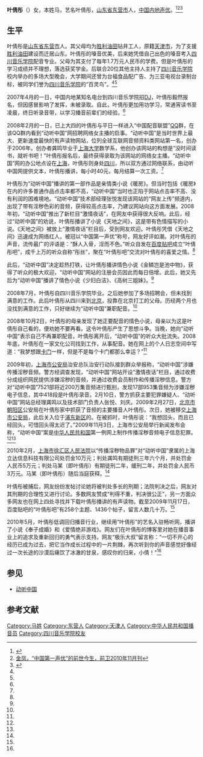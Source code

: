 '''叶倩彤'''（{{bd|1985年|||}}）女，本姓马，艺名叶倩彤，[[山东省|山东省]][[东营市|东营市]]人，[[中国内地|中国内地]][[声优|声优]]。<ref name=sina>{{Cite web |url=http://eladies.sina.com.cn/qg/2009/1124/0712938221.shtml |title=“中国第一声优”叶倩彤的罪与罚，新浪，2009年11月24日 |accessdate=2013年10月10日 |archive-date=2015年6月10日 |archive-url=https://web.archive.org/web/20150610195513/http://eladies.sina.com.cn/qg/2009/1124/0712938221.shtml |dead-url=no }}</ref><ref name=qianwei>[http://www.buoqu.com/front/magazine/getContent.htm?contentId=75950 金凤，“中国第一声优”的前世今生，前卫2010年11月刊]{{Dead link|date=2018年10月 |bot=InternetArchiveBot |fix-attempted=yes }}</ref><ref name=cskb>{{Cite web |url=http://epaper.tianjinwe.com/cskb/cskb/2009-11/12/content_6893422.htm |title=“中国第一声优”获刑之后，城市快报，2009年11月12日 |access-date=2013-10-10 |archive-url=https://web.archive.org/web/20160304103034/http://epaper.tianjinwe.com/cskb/cskb/2009-11/12/content_6893422.htm |archive-date=2016-03-04 |dead-url=yes }}</ref>

==生平==
叶倩彤是[[山东省|山东省]][[东营市|东营市]]人。其父母均为[[胜利油田|胜利油田]]钻井工人，原籍[[天津市|天津市]]，为了支援[[胜利油田|胜利油田]]建设而迁居山东。叶倩彤的嗓音优美，后来她凭借自己出色的嗓音考入[[四川音乐学院|四川音乐学院]]配音专业。父母为其支付了每年1.7万元人民币的学费。但是叶倩彤的学习成绩并不理想，落选获奖学金。后联合20位其他主持人主持了[[四川音乐学院|四川音乐学院]]校内举办的多场大型晚会，大学期间还曾为台福食品配广告、为三亚电视台录制台标，被同学们誉为[[四川音乐学院|四川音乐学院]]的“百灵鸟”。<ref name=qianwei/><ref name=sina/>

2007年4月的一日，中国内地某知名电台到四川音乐学院招[[DJ|DJ]]，叶倩彤毅然报名，但因感冒影响了发挥，未被录取。自此，叶倩彤更加用功学习，常通宵读书至凌晨，终日听录音带，以学习播音前辈们的经验。<ref name=qianwei/>

2008年2月的一日，已上大四的叶倩彤与平日一样进入“中国配音联盟”[[QQ|QQ]]群，在该QQ群内看到“动听中国”网招聘网络女主播的启事。“动听中国”是当时世界上最大、更新速度最快的有声读物网站，位列全球互联网音频资料类网站第一名，创办于2006年。创办者龚鸣毕业于[[上海大学|上海大学]]数学系，他创办该网站的构想是“没时间读书，就听书吧！”叶倩彤报名后，最终获得录取为该网站的网络女主播。“动听中国”网的办公地点设在[[上海|上海]]，叶倩彤则身处[[四川|四川]]，所以双方通过网络联系，由动听中国网提供文本，叶倩彤播讲，每小时40元，每月结算一次工资。<ref name=qianwei/>

叶倩彤为“动听中国”播讲的第一部作品是亲情类小说《暖房》。但当时包括《暖房》在内的许多普通作品点击率都不高，“动听中国”当时也正陷于网站点击率不高、没有利润的困难境地。“动听中国”技术部经理张悦发现该网站的“网友上传”频道内，出现了带有淫秽色彩的音频，获得较高点击率，乃建议网站向这方面发展。2008年初，“动听中国”推出了新栏目“激情夜话”，在网友中获得很大反响。此后，经过“动听中国”的劝说，叶倩彤播讲了小说《天地之间》，这是带有色情描写的小说。《天地之间》被放上“激情夜话”栏目后，受到网友欢迎。叶倩彤凭借《天地之间》迅速成为网络红人，被冠以“中国第一声优”称号，网友好评如潮。对叶倩彤的声音，流传最广的评语是：“酥人入骨，淫而不色。”听众自发在[[百度贴吧|百度贴吧]]成立“叶倩彤吧”，成千上万的听众自称“彤丝”，聚在“叶倩彤吧”交流对叶倩彤的喜爱之情。<ref name=qianwei/>

此后，“动听中国”决定趁热打铁，让叶倩彤播讲情色小说《金鳞岂是池中物》，获得了听众的极大欢迎，“动听中国”网站的注册会员因此而每日倍增。此后，她又先后为“动听中国”播讲了情色小说《少妇白洁》、《高树三姐妹》。<ref name=qianwei/>

2008年7月，叶倩彤自四川音乐学院毕业。之后她参加了多场招聘会，但未找到满意的工作。此后叶倩彤从四川来到[[北京|北京]]，投靠在北京打工的父母。历经两个月也没找到满意的工作，只好继续为“动听中国”兼职配音。<ref name=qianwei/>

2008年10月2日，叶倩彤的母亲发现了她正要配音的情色小说，母亲以为这是叶倩彤自己看的，便劝她不要再看。这令叶倩彤产生了思想斗争。当晚，她向“动听中国”表示自己不再兼职配音。叶倩彤离开后，“动听中国”的听众大批流失。2008年底，叶倩彤在一家文化公司找到工作，从事配音。她在网上的个人日志空间中写道：“我梦想跟[[卡门|卡门]]一样，但是不是每个卡门都那么幸运？”<ref name=qianwei/>

2009年初，[[上海市公安局|上海市公安局]]治安总队治安行动队接到群众举报称，“动听中国”涉嫌传播淫秽音频。警方经调查发现，“动听中国”网站开设“激情夜话”栏目，通过收费分成组织网民提供涉嫌淫秽的音频，并通过收费会员制作和传播淫秽信息。警方对“动听中国”7521部将近200万集音频进行甄别，发现17部953集音频为涉嫌淫秽电子信息，其中418段是叶倩彤录音。2月10日，警方抓获主要犯罪嫌疑人、“动听中国”网站总经理龚鸣以及技术部门负责人张悦、刘庆。2009年2月27日，[[北京市|北京市]][[朝阳区|朝阳区]]公安局在叶倩彤家中抓获了音频的主要播音人叶倩彤。次日，她被移交[[上海市公安局|上海市公安局]]，此后关入位于[[浦东新区|浦东新区]]的{{link-en|上海市看守所|Shanghai Detention Center|上海市看守所}}。在被抓时，叶倩彤说：“我想回头，而且已经回头，可惜回头得太迟了。”2009年11月3日，上海市公安局举行新闻发布会称，“动听中国”案是[[中华人民共和国|中华人民共和国]]第一例网上制作传播淫秽音频电子信息犯罪。<ref name=qianwei/><ref name=sina/>

2010年2月，[[上海市徐汇区人民法院|上海市徐汇区人民法院]]以“传播淫秽物品罪”对“动听中国”隶属的上海立达信息科技有限公司处罚金10万元；判处龚鸣有期徒刑三年六个月，并处罚金人民币5万元；判处马某（即叶倩彤）有期徒刑二年，缓刑二年，并处罚金人民币3万元。马某（即叶倩彤）随后当庭获释。<ref name=qianwei/>

叶倩彤被捕后，网友纷纷发帖讨论她将被判处多长的刑期；法院判决之后，网友对其刑期的合理性又进行讨论。多数网友赞成“判得不重，判决很公正”，另一方面众多网友也在网上四处寻找并下载叶倩彤播讲的有声读物。截至2009年11月17日，百度贴吧的“叶倩彤吧”有258个主题、1436个帖子，留言人数几十万。<ref name=sina/>

2010年5月，叶倩彤低调回归播音行业，继续用“叶倩彤”的艺名入驻畅听网，播讲了小说《奉子成婚》和《爱情绝非游戏》。网友们在叶倩彤的博客里对她在播音事业上的追求及重新回归的勇气表示支持。网友“极乐大叔”留言称：“一切不开心的经历已成为过去，把它当作成长过程中的一片荆棘，再次听到你的声音感觉好像经过一次长途的沙漠后痛饮了冰澈的甘泉，感叹你的归来，小倩！”<ref name=qianwei/>

== 参见 ==

* [[动听中国|动听中国]]

==参考文献==
{{reflist}}

{{DEFAULTSORT:Ye叶}}
[[Category:马姓|Category:马姓]]
[[Category:东营人|Category:东营人]]
[[Category:天津人|Category:天津人]]
[[Category:中华人民共和国播音员|Category:中华人民共和国播音员]]
[[Category:四川音乐学院校友|Category:四川音乐学院校友]]